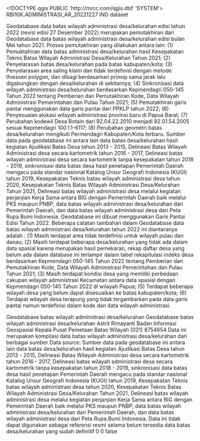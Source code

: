 <!DOCTYPE qgis PUBLIC 'http://mrcc.com/qgis.dtd' 'SYSTEM'>
<qgis version="3.36.2-Maidenhead">
  <identifier>RBI10K.ADMINISTRASI_AR_20221227</identifier>
  <parentidentifier></parentidentifier>
  <language>IND</language>
  <type>dataset</type>
  <title>RBI10K.ADMINISTRASI_AR_20221227</title>
  <abstract>Geodatabase data batas wilayah administrasi desa/kelurahan edisi tahun 2022 (revisi edisi 27 Desember 2022) merupakan pemutakhiran dari Geodatabase data batas wilayah administrasi desa/kelurahan edisi bulan Mei tahun 2021. Proses pemutakhiran yang dilakukan antara lain: (1) Pemuktahiran data batas administrasi desa/kelurahan hasil Kesepakatan Teknis Batas Wilayah Administrasi Desa/Kelurahan Tahun 2021; (2) Penyelarasan batas desa/kelurahan pada batas kabupaten/kota; (3) Penyelarasan area saling klaim dan tidak terdefinisi dengan metode thiessen polygon, dan dibagi berdasarkan prinsip sama jarak lalu digabungkan dengan desa/kelurahan di sekitarnya; (4) Sinkronisasi data wilayah administrasi desa/kelurahan berdasarkan Kepmendagri 050-145 Tahun 2022 tentang Pemberian dan Pemutakhiran Kode, Data Wilayah Administrasi Pemerintahan dan Pulau Tahun 2021; (5) Pemutakhiran garis pantai menggunakan data garis pantai dari PPKLP tahun 2022; (6) Penyesuaian alokasi wilayah administrasi provinsi baru di Papua Barat; (7) Perubahan kodewil Desa Botain dari 92.04.22.2010 menjadi 92.01.54.2005 sesuai Kepmendagri 100.1.1-6117; (8) Perubahan geometri batas desa/kelurahan mengikuti Permendagri Kabupaten/Kota terbaru.
Sumber data pada geodatabase ini antara lain data batas desa/kelurahan hasil kegiatan Ajudikasi Batas Desa tahun 2013 - 2015, Delineasi Batas Wilayah Administrasi desa secara kartometrik tahun 2016 - 2017, Delineasi batas wilayah administrasi desa secara kartometrik tanpa kesepakatan tahun 2018 - 2019, sinkronisasi data batas desa hasil penetapan Pemerintah Daerah mengacu pada standar nasional Katalog Unsur Geografi Indonesia (KUGI) tahun 2019, Kesepakatan Teknis batas wilayah administrasi desa tahun 2020, Kesepakatan Teknis Batas Wilayah Administrasi Desa/Kelurahan Tahun 2021, Delineasi batas wilayah administrasi desa melalui kegiatan perjanjian Kerja Sama antara BIG dengan Pemerintah Daerah baik melalui PKS maupun PNBP, data batas wilayah administrasi desa/kelurahan dari Pemerintah Daerah, dan data batas wilayah administrasi desa dari Peta Rupa Bumi Indonesia. Geodatabase ini dibuat menggunakan Garis Pantai Edisi Tahun 2022. Beberapa catatan tambahan dalam Geodatabase data batas wilayah administrasi desa/kelurahan tahun 2022 ini diantaranya adalah : (1) Masih terdapat area tidak terdefinisi untuk wilayah pulau dan danau; (2) Masih terdapat beberapa desa/kelurahan yang tidak ada dalam data spasial karena merupakan hasil pemekaran, rekap daftar desa yang belum ada dalam database ini terlampir dalam tabel rekapitulasi indeks desa berdasarkan Kepmendagri 050-145 Tahun 2022 tentang Pemberian dan Pemutakhiran Kode, Data Wilayah Administrasi Pemerintahan dan Pulau Tahun 2021; (3) Masih terdapat kondisi desa yang memiliki perbedaan cakupan wilayah administrasi Kecamatan antara data spasial dengan Kepmendagri 050-145 Tahun 2022 di wilayah Papua; (5) Terdapat beberapa wilayah desa yang belum dapat disesuaikan ke batas kabupaten/kota; (6) Terdapat wilayah desa terapung yang tidak tergambarkan pada data garis pantai namun terdefinisi dalam kode dan data wilayah administrasi.

</abstract>
  <keywords vocabulary="Search keys">
    <keyword>Geodatabase batas wilayah administrasi desa/kelurahan</keyword>
  </keywords>
  <keywords vocabulary="gmd:topicCategory">
    <keyword>Geodatabase batas wilayah administrasi desa/kelurahan</keyword>
  </keywords>
  <contact>
    <name>Astrit Rimayanti</name>
    <organization>Badan Informasi Geospasial</organization>
    <position>Kepala Pusat Pemetaan Batas Wilayah</position>
    <voice>(021) 8754654</voice>
    <fax></fax>
    <email></email>
    <role></role>
  </contact>
  <links/>
  <history>Data ini merupakan kompilasi data batas wilayah administrasi desa/kelurahan dari berbagai sumber</history>
  <history>Data source: Sumber data pada geodatabase ini antara lain data batas desa/kelurahan hasil kegiatan Ajudikasi Batas Desa tahun 2013 - 2015, Delineasi Batas Wilayah Administrasi desa secara kartometrik tahun 2016 - 2017, Delineasi batas wilayah administrasi desa secara kartometrik tanpa kesepakatan tahun 2018 - 2019, sinkronisasi data batas desa hasil penetapan Pemerintah Daerah mengacu pada standar nasional Katalog Unsur Geografi Indonesia (KUGI) tahun 2019, Kesepakatan Teknis batas wilayah administrasi desa tahun 2020, Kesepakatan Teknis Batas Wilayah Administrasi Desa/Kelurahan Tahun 2021, Delineasi batas wilayah administrasi desa melalui kegiatan perjanjian Kerja Sama antara BIG dengan Pemerintah Daerah baik melalui PKS maupun PNBP, data batas wilayah administrasi desa/kelurahan dari Pemerintah Daerah, dan data batas wilayah administrasi desa dari Peta Rupa Bumi Indonesia.</history>
  <dates>
    <date value="2023-03-09T00:00:00" type="Revised"/>
  </dates>
  <fees></fees>
  <constraints type="Limitations of use">Data ini tidak dapat digunakan sebagai referensi resmi selama belum tersedia data batas desa/kelurahan yang sudah definitif</constraints>
  <encoding></encoding>
  <crs>
    <spatialrefsys nativeFormat="Wkt">
      <wkt></wkt>
      <proj4></proj4>
      <srsid>0</srsid>
      <srid>0</srid>
      <authid></authid>
      <description></description>
      <projectionacronym></projectionacronym>
      <ellipsoidacronym></ellipsoidacronym>
      <geographicflag>false</geographicflag>
    </spatialrefsys>
  </crs>
  <extent>
    <spatial crs="EPSG:4326" maxy="6.0768322040000502" maxz="0" minx="94.97191104600010192" dimensions="2" miny="-11.00761537700000048" minz="0" maxx="141.02004178900000397"/>
  </extent>
</qgis>
